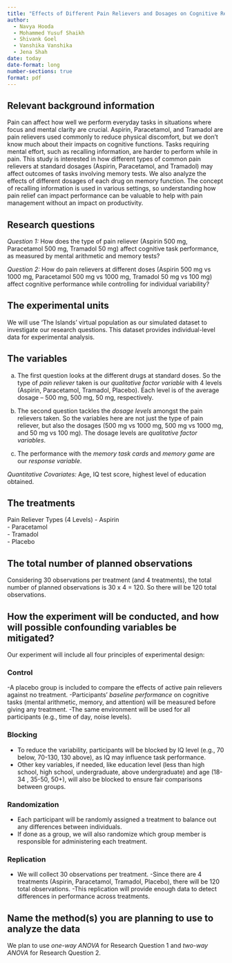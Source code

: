 ```yaml
---
title: "Effects of Different Pain Relievers and Dosages on Cognitive Retention"
author: 
  - Navya Hooda
  - Mohammed Yusuf Shaikh
  - Shivank Goel
  - Vanshika Vanshika
  - Jena Shah
date: today
date-format: long
number-sections: true
format: pdf
---
```


## Relevant background information  
Pain can affect how well we perform everyday tasks in situations where focus and mental clarity are crucial. Aspirin, Paracetamol, and Tramadol are pain relievers used commonly to reduce physical discomfort, but we don’t know much about their impacts on cognitive functions. Tasks requiring mental effort, such as recalling information, are harder to perform while in pain. 
This study is interested in how different types of common pain relievers at standard dosages (Aspirin, Paracetamol, and Tramadol) may affect outcomes of tasks involving memory tests. We also analyze the effects of different dosages of each drug on memory function. The concept of recalling information is used in various settings, so understanding how pain relief can impact performance can be valuable to help with pain management without an impact on productivity.

## Research questions  

*Question 1:* How does the type of pain reliever (Aspirin 500 mg, Paracetamol 500 mg, Tramadol 50 mg) affect cognitive task performance, as measured by mental arithmetic and memory tests?

*Question 2:* How do pain relievers at different doses (Aspirin 500 mg vs 1000 mg, Paracetamol 500 mg vs 1000 mg, Tramadol 50 mg vs 100 mg) affect cognitive performance while controlling for individual variability?


## The experimental units  
We will use 'The Islands' virtual population as our simulated dataset to investigate our research questions. This dataset provides individual-level data for experimental analysis.


## The variables  

a) The first question looks at the different drugs at standard doses. So the type of *pain reliever* taken is our *qualitative factor variable* with 4 levels (Aspirin, Paracetamol, Tramadol, Placebo). Each level is of the average dosage – 500 mg, 500 mg, 50 mg, respectively.


b) The second question tackles the *dosage levels* amongst the pain relievers taken. So the variables here are not just the type of pain reliever, but also the dosages (500 mg vs 1000 mg, 500 mg vs 1000 mg, and 50 mg vs 100 mg). The dosage levels are *qualitative factor variables*.


c) The performance with the *memory task cards* and *memory game* are our *response variable*.


*Quantitative Covariates:* Age, IQ test score, highest level of education obtained. 


## The treatments  
Pain Reliever Types (4 Levels)
- Aspirin  
- Paracetamol  
- Tramadol  
- Placebo  

## The total number of planned observations  
Considering 30 observations per treatment (and 4 treatments), the total number of planned observations is 30 x 4 = 120. So there will be 120 total observations.



## How the experiment will be conducted, and how will possible confounding variables be mitigated?
Our experiment will include all four principles of experimental design:

### Control  

-A placebo group is included to compare the effects of active pain relievers against no treatment. 
-Participants' *baseline performance* on cognitive tasks (mental arithmetic, memory, and attention) will be measured before giving any treatment.
-The same environment will be used for all participants (e.g., time of day, noise levels). 


### Blocking  

- To reduce the variability, participants will be blocked by IQ level (e.g., 70 below, 70-130, 130 above), as IQ may influence task performance.
- Other key variables, if needed, like education level (less than high school, high school, undergraduate, above undergraduate) and age (18-34 , 35-50, 50+), will also be blocked to ensure fair comparisons between groups.


### Randomization  

- Each participant will be randomly assigned a treatment to balance out any differences between individuals.
- If done as a group, we will also randomize which group member is responsible for administering each treatment. 


### Replication  

- We will collect 30 observations per treatment.
-Since there are 4 treatments (Aspirin, Paracetamol, Tramadol, Placebo), there will be 120 total observations.
-This replication will provide enough data to detect differences in performance across treatments.



## Name the method(s) you are planning to use to analyze the data  

We plan to use *one-way ANOVA* for Research Question 1 and *two-way ANOVA* for Research Question 2.